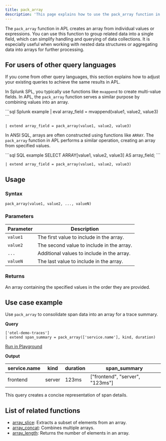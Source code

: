 ```yaml
---
title: pack_array
description: 'This page explains how to use the pack_array function in APL.'
---
```


The `pack_array` function in APL creates an array from individual values or expressions. You can use this function to group related data into a single field, which can simplify handling and querying of data collections. It is especially useful when working with nested data structures or aggregating data into arrays for further processing.

## For users of other query languages

If you come from other query languages, this section explains how to adjust your existing queries to achieve the same results in APL.

<AccordionGroup>
<Accordion title="Splunk SPL users">

In Splunk SPL, you typically use functions like `mvappend` to create multi-value fields. In APL, the `pack_array` function serves a similar purpose by combining values into an array.

<CodeGroup>
```sql Splunk example
| eval array_field = mvappend(value1, value2, value3)
```

```kusto APL equivalent
| extend array_field = pack_array(value1, value2, value3)
```
</CodeGroup>

</Accordion>
<Accordion title="ANSI SQL users">

In ANSI SQL, arrays are often constructed using functions like `ARRAY`. The `pack_array` function in APL performs a similar operation, creating an array from specified values.

<CodeGroup>
```sql SQL example
SELECT ARRAY[value1, value2, value3] AS array_field;
```

```kusto APL equivalent
| extend array_field = pack_array(value1, value2, value3)
```
</CodeGroup>

</Accordion>
</AccordionGroup>

## Usage

### Syntax

```kusto
pack_array(value1, value2, ..., valueN)
```

### Parameters

| Parameter | Description                 |
|-----------|-----------------------------|
| `value1`  | The first value to include in the array. |
| `value2`  | The second value to include in the array. |
| `...`     | Additional values to include in the array. |
| `valueN`  | The last value to include in the array.    |

### Returns

An array containing the specified values in the order they are provided.

## Use case example

Use `pack_array` to consolidate span data into an array for a trace summary.

**Query**

```kusto
['otel-demo-traces']
| extend span_summary = pack_array(['service.name'], kind, duration)
```

[Run in Playground](https://play.axiom.co/axiom-play-qf1k/query?initForm=%7B%22apl%22%3A%22%5B'otel-demo-traces'%5D%20%7C%20extend%20span_summary%20%3D%20pack_array(%5B'service.name'%5D%2C%20kind%2C%20duration)%22%7D)

**Output**

| service.name      | kind     | duration | span_summary                        |
|-------------------|----------|----------|-------------------------------------|
| frontend          | server   | 123ms    | ["frontend", "server", "123ms"]    |

This query creates a concise representation of span details.

## List of related functions

- [array_slice](/apl/scalar-functions/array-functions/array-slice): Extracts a subset of elements from an array.
- [array_concat](/apl/scalar-functions/array-functions/array-concat): Combines multiple arrays.
- [array_length](/apl/scalar-functions/array-functions/array-length): Returns the number of elements in an array.